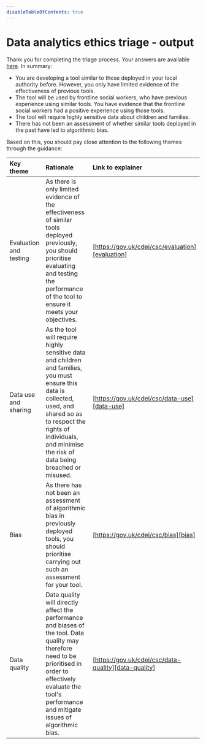 ```yaml
---
disableTableOfContents: true
---
```


# Data analytics ethics triage - output

Thank you for completing the triage process. Your answers are available [here][triage-output]. In summary:

- You are developing a tool similar to those deployed in your local authority before. However, you only have limited evidence of the effectiveness of previous tools.
- The tool will be used by frontline social workers, who have previous experience using similar tools. You have evidence that the frontline social workers had a positive experience using those tools.
- The tool will require highly sensitive data about children and families.
- There has not been an assessment of whether similar tools deployed in the past have led to algorithmic bias.

Based on this, you should pay close attention to the following themes through the guidance:

| Key theme              | Rationale                                                                                                                                                                                                                               | Link to explainer                                    |
| :--------------------- | :-------------------------------------------------------------------------------------------------------------------------------------------------------------------------------------------------------------------------------------- | :--------------------------------------------------- |
| Evaluation and testing | As there is only limited evidence of the effectiveness of similar tools deployed previously, you should prioritise evaluating and testing the performance of the tool to ensure it meets your objectives.                               | [https://gov.uk/cdei/csc/evaluation][evaluation]     |
| Data use and sharing   | As the tool will require highly sensitive data and children and families, you must ensure this data is collected, used, and shared so as to respect the rights of individuals, and minimise the risk of data being breached or misused. | [https://gov.uk/cdei/csc/data-use][data-use]         |
| Bias                   | As there has not been an assessment of algorithmic bias in previously deployed tools, you should prioritise carrying out such an assessment for your tool.                                                                              | [https://gov.uk/cdei/csc/bias][bias]                 |
| Data quality           | Data quality will directly affect the performance and biases of the tool. Data quality may therefore need to be prioritised in order to effectively evaluate the tool's performance and mitigate issues of algorithmic bias.            | [https://gov.uk/cdei/csc/data-quality][data-quality] |

[triage-output]: https://somelink.com/
[evaluation]: https://gov.uk/cdei/csc/evaluation
[data-use]: https://gov.uk/cdei/csc/data-use
[data-quality]: https://gov.uk/cdei/csc/data-quality
[bias]: https://gov.uk/cdei/csc/bias
